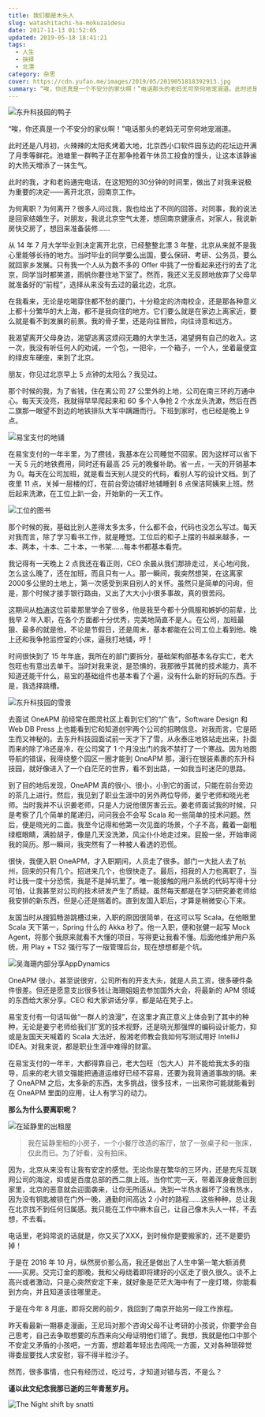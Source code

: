 ```yaml
---
title: 我们都是木头人
slug: watashitachi-ha-mokuzaidesu
date: 2017-11-13 01:52:05
updated: 2019-05-18 18:41:21
tags:
  - 人生
  - 抉择
  - 北漂
category: 杂思
cover: https://cdn.yufan.me/images/2019/05/2019051818392913.jpg
summary: “唉，你还真是一个不安分的家伙啊！”电话那头的老妈无可奈何地宠溺道。此时还是八月初，火辣辣的太阳炙烤着大地，北京西小口软件园东边的花坛边开满了月季等鲜花。
---
```


![东升科技园的鸭子](https://cdn.yufan.me/images/2019/05/2019050902442970.jpg)

“唉，你还真是一个不安分的家伙啊！”电话那头的老妈无可奈何地宠溺道。

此时还是八月初，火辣辣的太阳炙烤着大地，北京西小口软件园东边的花坛边开满了月季等鲜花。池塘里一群鸭子正在那争抢着午休员工投食的馒头，让这本该静谧的大热天增添了一抹生气。

此时的我，才和老妈通完电话，在这短短的30分钟的时间里，做出了对我来说极为重要的决定——离开北京，回南京工作。

<MusicPlayer netease={441116287} />

为何离职？为何离开？很多人问过我，我也给出了不同的回答。对同事，我的说法是回家结婚生子。对朋友，我说北京空气太差，想回南京健康点。对家人，我说新房快交房了，想回来准备装修……

从 14 年 7 月大学毕业到决定离开北京，已经整整北漂 3 年整，北京从来就不是我心里能够长待的地方。当时毕业的同学要么出国，要么保研、考研、公务员，要么就回家乡发展。只有我一个人从为数不多的 Offer 中挑了一份看起来还行的去了北京，同学当时都笑道，雨帆你要住地下室了。然而，我还义无反顾地放弃了父母早就准备好的“前程”，选择从来没有去过的最北边，北京。

在我看来，无论是吃喝穿住都不愁的厦门，十分稳定的济南校企，还是那各种意义上都十分繁华的大上海，都不是我向往的地方。它们要么就是在家边上离家近，要么就是看不到发展的前景。我的骨子里，还是向往冒险，向往诗意和远方。

我渴望离开父母身边，渴望逃离这烦闷无趣的大学生活，渴望拥有自己的收入。这一次，我没有听任何人的劝诫，一个包，一把伞，一个箱子，一个人，坐着最便宜的绿皮车硬座，来到了北京。

朋友，你见过北京早上 5 点钟的太阳么？我见过。

那个时候的我，为了省钱，住在离公司 27 公里外的上地，公司在南三环的万通中心。每天天没亮，我就得早早爬起来和 60 多个人争抢 2 个水龙头洗漱，然后在西二旗那一眼望不到边的地铁排队大军中蹒跚而行。下班到家时，也已经是晚上 9 点。

![易宝支付的地铺](https://cdn.yufan.me/images/2019/05/2019050902470727.jpg)

在易宝支付的一年半里，为了攒钱，我基本在公司睡觉不回家。因为这样可以省下一天 5 元的地铁费用，同时还有最高 25 元的晚餐补助。省一点，一天的开销基本为 0。每天在公司加班，就是看当天别人提交的代码，看别人写的设计文档。到了夜里 11 点，关掉一层楼的灯，在前台旁边铺好地铺睡到 8 点保洁阿姨来上班。然后起来洗漱，在工位上趴一会，开始新的一天工作。

![工位的图书](https://cdn.yufan.me/images/2019/05/2019050902474279.jpg)

那个时候的我，基础比别人差得太多太多，什么都不会，代码也没怎么写过。每天对我而言，除了学习看书工作，就是睡觉。工位后的柜子上摆的书越来越多，一本、两本，十本、二十本，一书架……每本书都基本看完。

我记得有一天晚上 2 点我还在看正则，CEO 余晨从我们那排走过，关心地问我，怎么这么晚了，还在加班，而且只有一人。那一瞬间，我突然想哭，在这离家2000多公里的土地上，第一次感受到来自别人的关怀。虽然只是简单的问询，但是，那个时候才接手银行路由，又出了大大小小很多事故，真的很苦闷。

这期间从[柏涛](http://im47.cn/about.md)这位前辈那里学会了很多，他是我至今都十分佩服和嫉妒的前辈，比我早 2 年入职，在各个方面都十分优秀，完美地简直不是人。在公司，加班最狠、最多的就是他，不论是节假日，还是周末，基本都能在公司工位上看到他。晚上还和我争抢监控室的小床，逼我打地铺，哼！

时间很快到了 15 年年底，我所在的部门要拆分，基础架构部基本名存实亡，老大包旺也有意出去单干。当时对我来说，是恐惧的，我那微乎其微的技术能力，真不知道还能干什么，易宝的基础组件也基本看了个遍，没有什么新的好玩的东西。于是，我选择跳槽。

![东升科技园的雪景](https://cdn.yufan.me/images/2019/05/2019050902483348.jpg)

去面试 OneAPM 前经常在图灵社区上看到它们的“广告”，Software Design 和 Web DB Press 上也能看到它和知道创宇两个公司的招聘信息。对我而言，它是陌生而又神秘的。去东升科技园面试前一天才下了雪，从永泰庄地铁站走出来，扑面而来的除了冷还是冷，在公司窝了 1 个月没出门的我不禁打了一个寒战。因为地图导航的错误，我得绕整个园区一圈才能到 OneAPM 那，漫行在银装素裹的东升科技园，就好像进入了一个白茫茫的世界，看不到出路，一如我当时迷茫的思路。

到了目的地后发现，OneAPM 真的很小、很小，小到它的面试，只能在前台旁边的茶几上进行。然后，我见到了职业生涯中的另外两位导师，姜宁老师和晓光老师。当时我并不认识姜老师，只是人力说他很厉害云云。姜老师面试我的时候，只是考察了几个简单的尾递归，问问我会不会写 Scala 和一些简单的技术问题。然后，便是晓光的二面。我至今记得和他第一次见面的场景，个子不高，戴着一副粗绿框眼睛，满脸胡子，像是几天没洗漱，风尘仆仆地走过来。屁股一坐，开始审阅我的简历。那一瞬间，我突然有了一种被人看透的恐慌。

很快，我便入职 OneAPM，才入职期间，人员走了很多。部门一大批人去了杭州，回来的只有几个。招进来几个，也很快走了。最后，招我的人力也离职了，当时让我一度十分恐慌，我是不是掉坑里了。唯一能接触的用户系统的代码写得十分可怕，让我甚至对公司的技术研发产生了质疑。虽然每天都是在学习研究姜老师给我安排的新东西，但是心还是揣着的。直到友国入职后，才算是稍微安心下来。

友国当时从搜狐畅游跳槽过来，入职的原因很简单，在这可以写 Scala。在他眼里 Scala 天下第一，Spring 什么的 Akka 秒了。他一入职，便和张健一起写 Mock Agent，将那个我原来就看不大懂的项目，写得更让我看不懂。后面他维护用户系统，用 Play + TS2 强行写了一版管理后台，现在想想都是个坑。

![吴海珊内部分享AppDynamics](https://cdn.yufan.me/images/2019/05/2019050902492485.jpg)

OneAPM 很小，甚至说很穷，公司所有的开支大头，就是人员工资，很多硬件条件很差。但还是愿意支出很多钱让海珊姐姐去参加国外大会，将最新的 APM 领域的东西给大家分享。CEO 和大家讲话分享，都是站在凳子上。

易宝支付有一句话叫做“一群人的浪漫”，在这里才真正意义上体会到了其中的种种，无论是姜宁老师给我们扩宽的技术视野，还是晓光那强悍的编码设计能力，抑或是友国天天喊着的 Scala 大法好，殷湘老师教会我如何写测试用好 IntelliJ IDEA。对我来说，都是职业生涯中难得的财富。

在易宝支付的一年半，大都得靠自己，老大包旺（包大人）并不能给我太多的指导，后来的老大锁文强能把通道运维好已经不容易，还要为我背通道事故的锅。来了 OneAPM 之后，太多新的东西，太多挑战，很多技术，一出来你可能就能看到在 OneAPM 里面的应用，让人有学习的动力。

**那么为什么要离职呢？**

![在延静里的出租屋](https://cdn.yufan.me/images/2019/05/2019050902504379.jpg)

> 我在延静里租的小房子，一个小餐厅改造的客厅，放了一张桌子和一张床，仅此而已。为了好看，没有拍床。

因为，北京从来没有让我有安定的感觉。无论你是在繁华的三环内，还是充斥互联网公司的海淀，抑或是百度总部的西二旗上班。当你忙完一天，带着浑身疲惫回到家里，北京的恶意就会迎面袭来，让你无所适从。洗到一半热水器坏了没有热水，因为没有钥匙被锁在门外一晚，通勤时间高达 2 小时的路程……这些种种，总让我在北京找不到任何归属感。我只能在工作中麻木自己，让自己像木头人一样，不去想，不去看。

电话里，老妈常说的话就是，你又买了XXX，到时候你是要搬家的，还不是要扔掉！

于是在 2016 年 10 月，纵然房价那么高，我还是做出了人生中第一笔大额消费——买房。交完订金的那晚，我和父母绕着即将建好的小区走了很久很久。谈不上高兴或者激动，只是心突然安定下来，就好象是茫茫大海中有了一座灯塔，你能看到方向，并且知道该往哪里走。

于是在今年 8 月底，即将交房的前夕，我回到了南京开始另一段工作旅程。

昨天看最新一期暴走漫画，王尼玛对那个咨询父母不让考研的小孩说，你要学会自己思考，自己去争取想要的东西来向父母证明他们错了。我想，我就是他口中那个不安定又矛盾的小孩吧，一方面，想趁着年轻出去闯闯;一方面，又对各种琐碎觉得委屈要找人求安慰，容不得半粒沙子。

然而，很多事情，也只有经历过，吃过亏，才知道对错与否，不是么？

**谨以此文纪念我那已逝的三年青葱岁月。**

![The Night shift by snatti](https://cdn.yufan.me/images/2019/05/2019051818392913.jpg)
